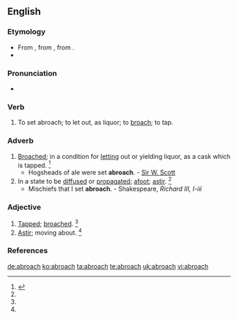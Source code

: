 ==English==

===Etymology===
* From {{etyl|enm}} {{term |abroche|lang=enm}}, from {{etyl|roa-grn}}, from {{etyl|fro}} {{term|abroche||to spigot|lang=fro}}.
* {{prefix|a|broach}}

===Pronunciation===
* {{a|US}} {{IPA|/əˈbɹoʊt͡ʃ/}}

===Verb===
{{en-verb|abroach|es}}

# {{context|transitive|obsolete}} To set abroach; to let out, as liquor; to [[broach]]; to tap.

===Adverb===
{{en-adv|-}}
# [[broach|Broached]]; in a condition for [[letting]] out or yielding liquor, as a cask which is tapped. {{defdate|First attested from around (1350 to 1470).}}<ref name=SOED>{{reference-book | last =| first = | authorlink =  | coauthors =  | editor =Brown, Lesley  | others =  | title = The Shorter Oxford English Dictionary | origdate =  | origyear = 1933| origmonth =  | url =  | format =  | accessdate =  | accessyear =  | accessmonth =  | edition = 5th | date =  | year =2003| month =  | publisher =Oxford University Press  | location =Oxford, UK | language =  | id =  | doi = | isbn =978-0-19-860575-7 | lccn = | ol = | pages =8| chapter =  | chapterurl =  | quote =}}</ref>
#* Hogsheads of ale were set '''abroach'''. - [[w:Sir W. Scott|Sir W. Scott]]
# In a state to be [[diffused]] or [[propagated]]; [[afoot]]; [[astir]]. {{defdate|First attested in the early 16<sup>th</sup> century.}}<ref name=SOED/>
#* Mischiefs that I set '''abroach'''. - Shakespeare, ''Richard III, I-iii''

===Adjective===
{{en-adj|-}}
# [[tapped|Tapped]]; [[broached]]. {{defdate|First attested from around (1350 to 1470).}}<ref name=SOED/>
# [[astir|Astir]]; moving about. {{defdate|First attested in the early 16<sup>th</sup> century.}}<ref name=SOED/>

===References===
<references/>

[[de:abroach]]
[[ko:abroach]]
[[ta:abroach]]
[[te:abroach]]
[[uk:abroach]]
[[vi:abroach]]